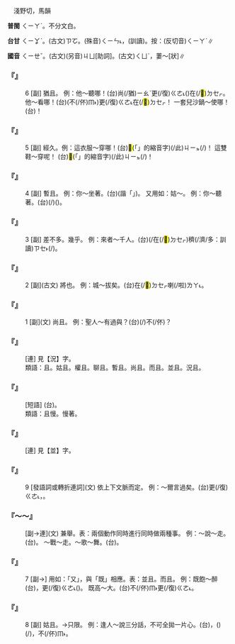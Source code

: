 
=={{ruby|且|ㄑㄧㄝˇ}}==

　淺野切，馬韻

'''普閩''' <rt>ㄑㄧㄚˋ</rt>{{ruby|。|ㄑㄧㆩˋ}}。不分文白。

'''台甘''' <rt>ㄑㄧㆩˋ</rt>。(古文)<rt>ㄗㆦ</rt>{{ruby|。|ㄗㄨ}}。(殊音)<rt>ㄑㄧㄣ˪</rt>，{{ruby|稱|ㄑㄧㄣ˪}}{{ruby|彩|ㄘㄞˋ}}(訓讀)。按：(反切音)<rt>ㄑㄧㄚˋ</rt>{{ruby|→|ㄑㄧㆩˋ}}∥

'''國音''' <rt>ㄑㄧㄝˇ</rt>。(古文)(另音)<rt>ㄐㄩ</rt>[助詞]。(古文)<rt>ㄑㄩˋ</rt>，萋～[狀]∥

    

==='''『{{ruby|且|ㄑㄧㄝˇ}}』'''===
:6  [副] 猶且。 例：他～聽哪！(台){{ruby|伊|ㄧ}}尚(/猶)<rt>ㄧㄠˋ</rt>更(/復)<rt>ㄍㄜ˪</rt>{{ruby|/|ㄍㄜㆷ}}({{ruby|站|ㄉㆰ˪}}{{ruby|/|ㄉㄧㆰ˪}})在(/<mark>&#xf9549;</mark>)<rt>ㄉㆤㆷ</rt>{{ruby|聽|ㄊㄧㆩ}}。他～看哪！(台){{ruby|伊|ㄧ}}(不(/伓)<rt>ㆬ˫</rt>{{ruby|但|ㄋㄚ˫}}{{ruby|<mark>&#xffa45;</mark>|ㆠㆤ˫}}{{ruby|/|ㆠㄨㆤ˫}}{{ruby|厭|ㄧㄚ˪}})更(/復)<rt>ㄍㄜ˪</rt>{{ruby|/|ㄍㄜㆷ}}{{ruby|猶|ㄧㄠˋ}}{{ruby|站|ㄉㆰ˪}}{{ruby|/|ㄉㄧㆰ˪}}{{ruby|<mark>&#xf8fbd;</mark>|ㄏㄧㄚ}}在(/<mark>&#xf9549;</mark>)<rt>ㄉㆤㆷ</rt>{{ruby|看|ㄎㄨㆩ˪}}！ 一套兒沙鍋～使哪！(台){{ruby|一|ㄐㄧㆵ ͘}}{{ruby|縛|ㄅㄚㆶ ͘}}{{ruby|坩|ㄎㆩ}}{{ruby|仔|ㄚ}}{{ruby|真|ㄐㄧㄣ}}{{ruby|有|ㄨ˫}}{{ruby|用|ㄧㆲ˫}}{{ruby|/|ㄧㄥ˫}}！
    

==='''『{{ruby|且|ㄑㄧㄝˇ}}』'''===
:5  [副] 經久。例：這衣服～穿哪！(台)<mark>&#xffb50;</mark>(「{{ruby|此|ㄐㄧˋ}}{{ruby|一|ㄐㄧㆵ ͘}}」的縮音字)(/此)<rt>ㄐㄧㆵ</rt>{{ruby|領|ㄋㄧㄚˋ}}{{ruby|衫|ㄙㆩ}}{{ruby|猶|ㄧㄠˋ}}{{ruby|有|ㄨ˫}}{{ruby|穿|ㄑㄧㄥ˫}}(/{{ruby|猶|ㄧㄠˋ}}{{ruby|有|ㄨ˫}}{{ruby|通|ㄊㄤ}}{{ruby|穿|ㄑㄧㄥ˫}}{{ruby|真|ㄐㄧㄣ}}{{ruby|久|ㄍㄨˋ}})！ 這雙鞋～穿呢！ (台)<mark>&#xffb50;</mark>(「{{ruby|此|ㄐㄧˋ}}{{ruby|一|ㄐㄧㆵ ͘}}」的縮音字)(/此)<rt>ㄐㄧㆵ</rt>{{ruby|雙|ㄒㄧㄤ}}{{ruby|鞋|ㆤˊ}}{{ruby|/|ㄨㆤˊ}}{{ruby|正|ㄐㄧㆩ}}(/{{ruby|誠|ㄐㄧㆩˊ}}){{ruby|有|ㄨ˫}}{{ruby|穿|ㄑㄧㄥ˫}}！
    

==='''『{{ruby|且|ㄑㄧㄝˇ}}』'''===
:4  [副] 暫且。 例：你～坐著。(台){{ruby|汝|ㄌㄧˋ}}{{ruby|且|ㄑㄧㆩˋ}}{{ruby|/|ㄑㄧㄚˋ}}(諧「{{ruby|請|ㄑㄧㆩˋ}}」){{ruby|<mark>&#xf8fbd;</mark>|ㄏㄧㄚ}}{{ruby|坐|ㄗㄜ˫}}{{ruby|/|ㄗㆤ˫}}。 又用如：姑～。 例：你～聽著。(台){{ruby|汝|ㄌㄧˋ}}{{ruby|且|ㄑㄧㄚˋ}}(/{{ruby|請|ㄑㄧㆩˋ}}){{ruby|踮|ㄉㄧㆰ˪}}{{ruby|<mark>&#xf8fbd;</mark>|ㄏㄧㄚ}}{{ruby|聽|ㄊㄧㆩ}}({{ruby|我|ㆣㄨㄚˋ}}{{ruby|講|ㄍㆲˋ}})。
    

==='''『{{ruby|且|ㄑㄧㄝˇ}}』'''===
:3  [副] 差不多。幾乎。 例：來者～千人。(台){{ruby|來|ㄌㄞˊ}}{{ruby|參|ㄘㆰ}}{{ruby|加|ㄍㄚ}}{{ruby|丌|ㆤ}}{{ruby|人|ㄌㄤˊ}}{{ruby|差|ㄘㄚ}}{{ruby|不|ㄅㄨㆵ}}{{ruby|多|ㄉㄜ}}(/在(/<mark>&#xf9549;</mark>)<rt>ㄉㆤㆷ</rt>{{ruby|<mark>&#xffa49;</mark>|ㆠㆤㆷ}}{{ruby|/|ㆠㄨㆤㆷ}}){{ruby|有|ㄨ˫}}{{ruby|一|ㄐㄧㆵ ͘}}{{ruby|千|ㄑㄧㄥ}}{{ruby|人|ㄌㄤˊ}}{{ruby|丌|ㆤ}}穧(/濟/多：訓讀)<rt>ㄗㆤ˫</rt>{{ruby|/|ㄗㄨㆤ˫}}(/{{ruby|成|ㄐㄧㆩˊ}}{{ruby|千|ㄑㄧㄢ}}{{ruby|人|ㄌㄤˊ}})。
    

==='''『{{ruby|且|ㄑㄧㄝˇ}}』'''===
:2  [副](古文) 將也。 例：城～拔矣。(台){{ruby|城|ㄒㄧㆩˊ}}在(/<mark>&#xf9549;</mark>)<rt>ㄉㆤㆷ</rt>{{ruby|<mark>&#xffa49;</mark>|ㆠㆤㆷ}}{{ruby|/|ㆠㄨㆤㆷ}}{{ruby|攻|ㄍㆲ}}{{ruby|陷|ㄏㆰ˫}}喇(/啦)<rt>ㄌㄚ˪</rt>。
    

==='''『{{ruby|且|ㄑㄧㄝˇ}}』'''===
:1  [副](文) 尚且。 例：聖人～有過與？(台){{ruby|連|ㄌㄧㆰˊ}}{{ruby|/|ㄌㄧㄢˊ}}{{ruby|聖|ㄒㄧㄥ˪}}{{ruby|人|ㆢㄧㄣˊ}}{{ruby|/|ㄌㄧㄣˊ}}{{ruby|著|ㄉㄧㄜㆷ}}(/{{ruby|都|ㄉㄜ˫}}){{ruby|猶|ㄧㄨˊ}}{{ruby|→|ㄧㄠˋ}}{{ruby|會|ㄨㆤ˫}}{{ruby|/|ㆤ˫}}{{ruby|有|ㄨ˫}}{{ruby|過|ㄍㆤ˪}}{{ruby|/|ㄍㄨㆤ˪}}{{ruby|失|ㄒㄧㆵ}}{{ruby|是|ㄒㄧ˫}}不(/伓){{ruby|·|ㆬ}}？
    

==='''『{{ruby|況|ㄎㄨㄤˋ}}{{ruby|且|ㄑㄧㄝˇ}}』'''===
: [連] 見【況】字。
:類語：且。姑且。權且。聊且。暫且。尚且。而且。並且。況且。
:
    

==='''『{{ruby|且|ㄑㄧㄝˇ}}{{ruby|住|ㄓㄨˋ}}』'''===
: [短語] (台){{ruby|且|ㄑㄧㆩˋ}}{{ruby|停|ㄊㄧㄥˊ}}{{ruby|咧|ㄌㆤ˪}}。
:類語：且慢。慢著。
:
    

==='''『{{ruby|並|ㄅㄧㄥ˪}}{{ruby|且|ㄑㄧㄝˇ}}』'''===
: [連] 見【並】字。
    

==='''『{{ruby|且|ㄑㄧㄝˇ}}』'''===
:9  [發語詞或轉折連詞](文) 依上下文脈而定。 例：～爾言過矣。(台){{ruby|抑|ㄚㆷ ͘}}更(/復)<rt>ㄍㄜ˪</rt>{{ruby|/|ㄍㄜㆷ}}{{ruby|再|ㄗㄞ˪}}{{ruby|講|ㄍㆲˋ}}{{ruby|呢|ㄋㄧㆷ}}，{{ruby|汝|ㄌㄧˋ}}{{ruby|丌|ㆤ}}{{ruby|話|ㄨㆤ˫}}{{ruby|亦|ㄧㄚㆷ ͘}}{{ruby|有|ㄨ˫}}{{ruby|錯|ㄘㄜ˪}}{{ruby|誤|ㆣㆦ˫}}{{ruby|丌|ㆤ}}{{ruby|所|ㄙㆦˋ}}{{ruby|在|ㄗㄞ˫}}。
    

==='''『{{ruby|且|ㄑㄧㄝˇ}}～{{ruby|且|ㄑㄧㄝˇ}}～』'''===
: [副→連](文) 兼舉。表：兩個動作同時進行同時做兩種事。 例：～說～走。(台){{ruby|那|ㄋㄚˋ}}{{ruby|講|ㄍㆲˋ}}{{ruby|那|ㄋㄚˋ}}{{ruby|行|ㄍㄧㆩˊ}}。 ～戰～走。～歌～舞。(台){{ruby|那|ㄋㄚˋ}}{{ruby|戰|ㄐㄧㄢ˪}}{{ruby|那|ㄋㄚˋ}}{{ruby|行|ㄍㄧㆩˊ}}。
    

==='''『{{ruby|且|ㄑㄧㄝˇ}}』'''===
:7  [副→] 用如：「又」，與「既」相應。表：並且。而且。 例：既飽～醉 (台){{ruby|不|ㆬ˫}}{{ruby|但|ㄋㄚ˫}}{{ruby|食|ㄐㄧㄚㆷ ͘}}{{ruby|飽|ㄅㄚˋ}}{{ruby|飯|ㄅㆭ˫}}，{{ruby|又|ㄧㄨ˫}}更(/復)<rt>ㄍㄜ˪</rt>{{ruby|/|ㄍㄜㆷ}}({{ruby|有|ㄨ˫}}{{ruby|酒|ㄐㄧㄨˋ}}){{ruby|食|ㄐㄧㄚㆷ ͘}}{{ruby|<mark>&#xffa42;</mark>|ㄍㄚㆷ}}{{ruby|醉|ㄗㄨㄧ˪}}{{ruby|醉|ㄗㄨㄧ˪}}。 既高～大。(台)不(/伓)<rt>ㆬ˫</rt>{{ruby|但|ㄋㄚ˫}}{{ruby|高|ㄍㄨㄢˊ}}{{ruby|猶|ㄧㄠˋ}}更(/復)<rt>ㄍㄜ˪</rt>{{ruby|/|ㄍㄜㆷ}}{{ruby|大|ㄉㄨㄚ˫}}。
:
    

==='''『{{ruby|且|ㄑㄧㄝˇ}}』'''===
:8  [副] 姑且。→只限。 例：逢人～說三分話，不可全拋一片心。(台){{ruby|遇|ㆠㄨ˫}}{{ruby|/|ㆣㄨ˫}}{{ruby|著|ㄉㄧㄜㆷ ͘}}{{ruby|生|ㄙㆥ}}{{ruby|/|ㄒㆪ}}{{ruby|分|ㄏㄨㄣ˫}}{{ruby|人|ㄌㄤˊ}}，{{ruby|話|ㄨㆤ˫}}{{ruby|講|ㄍㆲˋ}}{{ruby|三|ㄙㆩ}}{{ruby|分|ㄏㄨㄣ}}({{ruby|十|ㄗㄚㆴ ͘}}{{ruby|分|ㄏㄨㄣ˫}}{{ruby|之|ㄐㄧ}}{{ruby|三|ㄙㆩ}}){{ruby|丌|ㆤ}}{{ruby|程|ㄊㄧㄥˊ}}{{ruby|度|ㄉㆦ˫}}{{ruby|著|ㄉㄧㄜㆷ}}(/{{ruby|都|ㄉㄜ˫}}){{ruby|好|ㄏㄜˋ}}，不(/伓)<rt>ㆬ˫</rt>{{ruby|通|ㄊㄤ}}{{ruby|將|ㄐㄧㆲ}}{{ruby|心|ㄒㄧㆬ}}{{ruby|內|ㄌㄞ˫}}{{ruby|話|ㄨㆤ˫}}{{ruby|攏|ㄌㆲˋ}}{{ruby|總|ㄗㆲˋ}}{{ruby|講|ㄍㆲˋ}}{{ruby|了|ㄌㄧㄠˋ}}{{ruby|了|ㄌㄧㄠˋ}}。
    
